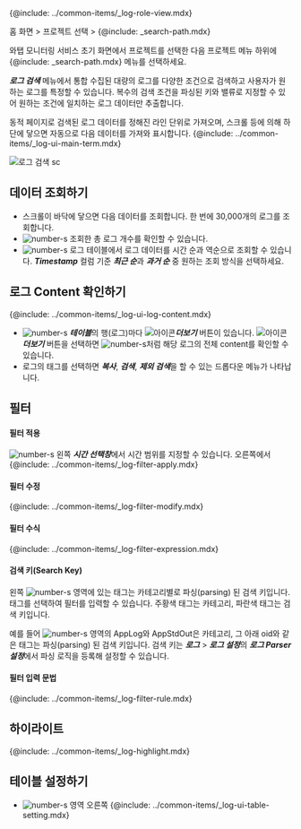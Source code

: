 {@include: ../common-items/_log-role-view.mdx}

홈 화면 > 프로젝트 선택 > {@include: _search-path.mdx}

와탭 모니터링 서비스 초기 화면에서 프로젝트를 선택한 다음 프로젝트 메뉴 하위에 {@include: _search-path.mdx} 메뉴를 선택하세요. 

***로그 검색*** 메뉴에서 통합 수집된 대량의 로그를 다양한 조건으로 검색하고 사용자가 원하는 로그를 특정할 수 있습니다. 복수의 검색 조건을 파싱된 키와 밸류로 지정할 수 있어 원하는 조건에 일치하는 로그 데이터만 추출합니다. 

동적 페이지로 검색된 로그 데이터를 정해진 라인 단위로 가져오며, 스크롤 등에 의해 하단에 닿으면 자동으로 다음 데이터를 가져와 표시합니다. {@include: ../common-items/_log-ui-main-term.mdx}

![로그 검색 sc](/img/log-search.png)

<!-- 조회된 로그 개수 표시 픽스 시 이미지 변경 필요 0410 -->

## 데이터 조회하기 

* 스크롤이 바닥에 닿으면 다음 데이터를 조회합니다. 한 번에 30,000개의 로그를 조회합니다.
* ![number-s](/img/number-03.png) 조회한 총 로그 개수를 확인할 수 있습니다. 
* ![number-s](/img/number-03.png) 로그 테이블에서 로그 데이터를 시간 순과 역순으로 조회할 수 있습니다. ***Timestamp*** 컬럼 기준 ***최근 순***과 ***과거 순*** 중 원하는 조회 방식을 선택하세요.

<!-- * ![number-s](/img/number-02.png) 로그 테이블의 ***Timestamp*** 컬럼을 선택하면 로그 데이터를 시간 역순으로 조회할 수 있습니다. -->

## 로그 Content 확인하기

{@include: ../common-items/_log-ui-log-content.mdx}

* ![number-s](/img/number-03.png) ***테이블***의 행(로그)마다 ![아이콘](/img/ic-caret-right.svg)***더보기*** 버튼이 있습니다. ![아이콘](/img/ic-caret-right.svg)***더보기*** 버튼을 선택하면 ![number-s](/img/number-04.png)처럼 해당 로그의 전체 content를 확인할 수 있습니다.
* 로그의 태그를 선택하면 ***복사***, ***검색***, ***제외 검색***을 할 수 있는 드롭다운 메뉴가 나타납니다.

## 필터

#### 필터 적용

![number-s](/img/number-01.png) 왼쪽 ***시간 선택창***에서 시간 범위를 지정할 수 있습니다. 오른쪽에서 {@include: ../common-items/_log-filter-apply.mdx} 

#### 필터 수정

{@include: ../common-items/_log-filter-modify.mdx}

#### 필터 수식

{@include: ../common-items/_log-filter-expression.mdx}

#### 검색 키(Search Key)

왼쪽 ![number-s](/img/number-02.png) 영역에 있는 태그는 카테고리별로 파싱(parsing) 된 검색 키입니다. 태그를 선택하여 필터를 입력할 수 있습니다. <span class='logwr'>주황색</span> 태그는 카테고리, <span class='lowfg'>파란색</span> 태그는 검색 키입니다.

예를 들어 ![number-s](/img/number-02.png) 영역의 <span class='logwr'>AppLog</span>와 <span class='logwr'>AppStdOut</span>은 카테고리, 그 아래 <span class='lowfg'>oid</span>와 같은 태그는 파싱(parsing) 된 검색 키입니다. 검색 키는 ***로그*** > ***로그 설정***의 ***로그 Parser 설정***에서 파싱 로직을 등록해 설정할 수 있습니다.

#### 필터 입력 문법

{@include: ../common-items/_log-filter-rule.mdx}

## 하이라이트

{@include: ../common-items/_log-highlight.mdx}

## 테이블 설정하기

* ![number-s](/img/number-03.png) 영역 오른쪽 {@include: ../common-items/_log-ui-table-setting.mdx}